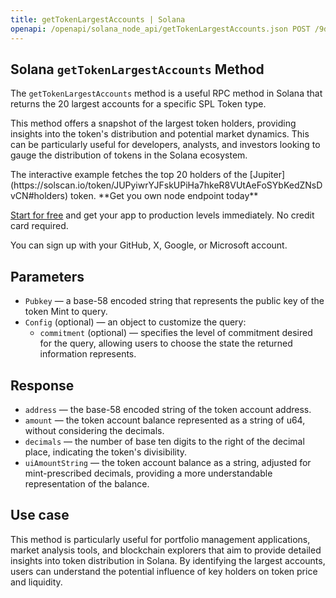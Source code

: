 ---
title: getTokenLargestAccounts | Solana
openapi: /openapi/solana_node_api/getTokenLargestAccounts.json POST /9de47db917d4f69168e3fed02217d15b
---

## Solana `getTokenLargestAccounts` Method

The `getTokenLargestAccounts` method is a useful RPC method in Solana that returns the 20 largest accounts for a specific SPL Token type.

This method offers a snapshot of the largest token holders, providing insights into the token's distribution and potential market dynamics. This can be particularly useful for developers, analysts, and investors looking to gauge the distribution of tokens in the Solana ecosystem.

<Note>
The interactive example fetches the top 20 holders of the [Jupiter](https://solscan.io/token/JUPyiwrYJFskUPiHa7hkeR8VUtAeFoSYbKedZNsDvCN#holders) token.
</Note>

<Check>
**Get you own node endpoint today**

[Start for free](https://console.chainstack.com/) and get your app to production levels immediately. No credit card required.

You can sign up with your GitHub, X, Google, or Microsoft account.
</Check>


## Parameters

* `Pubkey` — a base-58 encoded string that represents the public key of the token Mint to query.
* `Config` (optional) — an object to customize the query:
  + `commitment` (optional) — specifies the level of commitment desired for the query, allowing users to choose the state the returned information represents.

## Response

* `address` — the base-58 encoded string of the token account address.
* `amount` — the token account balance represented as a string of u64, without considering the decimals.
* `decimals` — the number of base ten digits to the right of the decimal place, indicating the token's divisibility.
* `uiAmountString` — the token account balance as a string, adjusted for mint-prescribed decimals, providing a more understandable representation of the balance.

## Use case

This method is particularly useful for portfolio management applications, market analysis tools, and blockchain explorers that aim to provide detailed insights into token distribution in Solana. By identifying the largest accounts, users can understand the potential influence of key holders on token price and liquidity.
